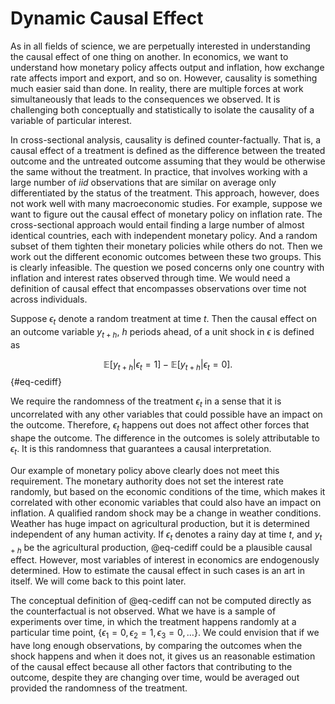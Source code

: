 # Dynamic Causal Effect

As in all fields of science, we are perpetually interested in
understanding the causal effect of one thing on another. In economics,
we want to understand how monetary policy affects output and inflation,
how exchange rate affects import and export, and so on. However,
causality is something much easier said than done. In reality, there are
multiple forces at work simultaneously that leads to the consequences we
observed. It is challenging both conceptually and statistically to
isolate the causality of a variable of particular interest.

In cross-sectional analysis, causality is defined counter-factually.
That is, a causal effect of a treatment is defined as the difference
between the treated outcome and the untreated outcome assuming that they
would be otherwise the same without the treatment. In practice, that
involves working with a large number of $iid$ observations that are
similar on average only differentiated by the status of the treatment.
This approach, however, does not work well with many macroeconomic
studies. For example, suppose we want to figure out the causal effect of
monetary policy on inflation rate. The cross-sectional approach would
entail finding a large number of almost identical countries, each with
independent monetary policy. And a random subset of them tighten their
monetary policies while others do not. Then we work out the different
economic outcomes between these two groups. This is clearly infeasible.
The question we posed concerns only one country with inflation and
interest rates observed through time. We would need a definition of
causal effect that encompasses observations over time not across
individuals.

Suppose $\epsilon_t$ denote a random treatment at time $t$. Then the
causal effect on an outcome variable $y_{t+h}$, $h$ periods ahead, of a
unit shock in $\epsilon$ is defined as

$$
\mathbb{E}[y_{t+h}|\epsilon_t=1]-\mathbb{E}[y_{t+h}|\epsilon_t=0].
$$ {#eq-cediff}

We require the randomness of the treatment $\epsilon_t$ in a sense that
it is uncorrelated with any other variables that could possible have an
impact on the outcome. Therefore, $\epsilon_t$ happens out does not
affect other forces that shape the outcome. The difference in the
outcomes is solely attributable to $\epsilon_t$. It is this randomness
that guarantees a causal interpretation.

Our example of monetary policy above clearly does not meet this
requirement. The monetary authority does not set the interest rate
randomly, but based on the economic conditions of the time, which makes
it correlated with other economic variables that could also have an
impact on inflation. A qualified random shock may be a change in weather
conditions. Weather has huge impact on agricultural production, but it
is determined independent of any human activity. If $\epsilon_t$ denotes
a rainy day at time $t$, and $y_{t+h}$ be the agricultural production,
@eq-cediff could be a plausible causal effect. However, most variables
of interest in economics are endogenously determined. How to estimate
the causal effect in such cases is an art in itself. We will come back
to this point later.

The conceptual definition of @eq-cediff can not be computed directly as
the counterfactual is not observed. What we have is a sample of
experiments over time, in which the treatment happens randomly at a
particular time point,
$\{\epsilon_1=0, \epsilon_2=1, \epsilon_3=0,\dots\}$. We could envision
that if we have long enough observations, by comparing the outcomes when
the shock happens and when it does not, it gives us an reasonable
estimation of the causal effect because all other factors that
contributing to the outcome, despite they are changing over time, would
be averaged out provided the randomness of the treatment.
